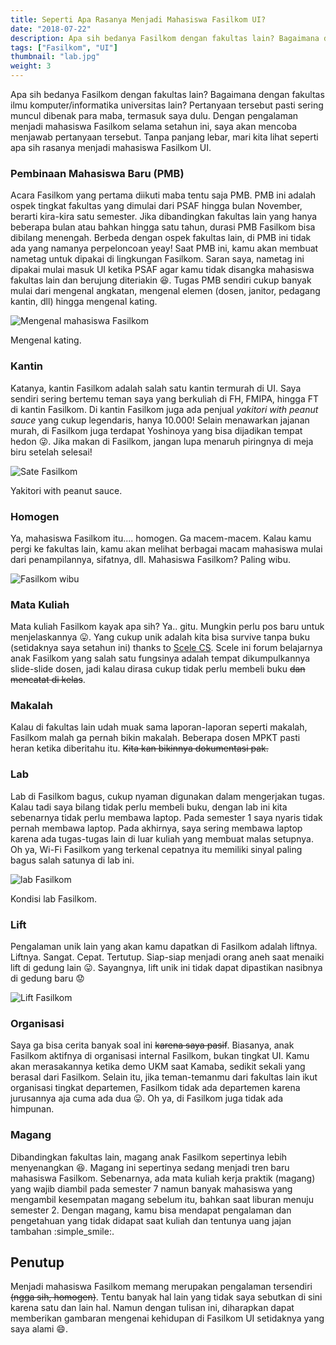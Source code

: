 ```yaml
---
title: Seperti Apa Rasanya Menjadi Mahasiswa Fasilkom UI?
date: "2018-07-22"
description: Apa sih bedanya Fasilkom dengan fakultas lain? Bagaimana dengan fakultas ilmu komputer/informatika universitas lain? Temukan jawabannya di sini.
tags: ["Fasilkom", "UI"]
thumbnail: "lab.jpg"
weight: 3
---
```


Apa sih bedanya Fasilkom dengan fakultas lain? Bagaimana dengan fakultas ilmu komputer/informatika universitas lain? Pertanyaan tersebut pasti sering muncul dibenak para maba, termasuk saya dulu. Dengan pengalaman menjadi mahasiswa Fasilkom selama setahun ini, saya akan mencoba menjawab pertanyaan tersebut. Tanpa panjang lebar, mari kita lihat seperti apa sih rasanya menjadi mahasiswa Fasilkom UI.

### Pembinaan Mahasiswa Baru (PMB)
Acara Fasilkom yang pertama diikuti maba tentu saja PMB. PMB ini adalah ospek tingkat fakultas yang dimulai dari PSAF hingga bulan November, berarti kira-kira satu semester. Jika dibandingkan fakultas lain yang hanya beberapa bulan atau bahkan hingga satu tahun, durasi PMB Fasilkom bisa dibilang menengah. Berbeda dengan ospek fakultas lain, di PMB ini tidak ada yang namanya perpeloncoan yeay! Saat PMB ini, kamu akan membuat nametag untuk dipakai di lingkungan Fasilkom. Saran saya, nametag ini dipakai mulai masuk UI ketika PSAF agar kamu tidak disangka mahasiswa fakultas lain dan berujung diteriakin :laughing:. Tugas PMB sendiri cukup banyak mulai dari mengenal angkatan, mengenal elemen (dosen, janitor, pedagang kantin, dll) hingga mengenal kating.

![Mengenal mahasiswa Fasilkom](kating.jpg)
<div class="img-caption">Mengenal kating.</div>

### Kantin
Katanya, kantin Fasilkom adalah salah satu kantin termurah di UI. Saya sendiri sering bertemu teman saya yang berkuliah di FH, FMIPA, hingga FT di kantin Fasilkom. Di kantin Fasilkom juga ada penjual *yakitori with peanut sauce* yang cukup legendaris, hanya 10.000! Selain menawarkan jajanan murah, di Fasilkom juga terdapat Yoshinoya yang bisa dijadikan tempat hedon :stuck_out_tongue_winking_eye:. Jika makan di Fasilkom, jangan lupa menaruh piringnya di meja biru setelah selesai!

![Sate Fasilkom](sate.png)
<div class="img-caption">Yakitori with peanut sauce.</div>

### Homogen
Ya, mahasiswa Fasilkom itu.... homogen. Ga macem-macem. Kalau kamu pergi ke fakultas lain, kamu akan melihat berbagai macam mahasiswa mulai dari penampilannya, sifatnya, dll. Mahasiswa Fasilkom? Paling wibu.

![Fasilkom wibu](meme/wibu.jpg)

### Mata Kuliah
Mata kuliah Fasilkom kayak apa sih? Ya.. gitu. Mungkin perlu pos baru untuk menjelaskannya :stuck_out_tongue:. Yang cukup unik adalah kita bisa survive tanpa buku (setidaknya saya setahun ini) thanks to [Scele CS](https://scele.cs.ui.ac.id). Scele ini forum belajarnya anak Fasilkom yang salah satu fungsinya adalah tempat dikumpulkannya slide-slide dosen, jadi kalau dirasa cukup tidak perlu membeli buku ~~dan mencatat di kelas~~.

### Makalah
Kalau di fakultas lain udah muak sama laporan-laporan seperti makalah, Fasilkom malah ga pernah bikin makalah. Beberapa dosen MPKT pasti heran ketika diberitahu itu. ~~Kita kan bikinnya dokumentasi pak.~~

### Lab
Lab di Fasilkom bagus, cukup nyaman digunakan dalam mengerjakan tugas. Kalau tadi saya bilang tidak perlu membeli buku, dengan lab ini kita sebenarnya tidak perlu membawa laptop. Pada semester 1 saya nyaris tidak pernah membawa laptop. Pada akhirnya, saya sering membawa laptop karena ada tugas-tugas lain di luar kuliah yang membuat malas setupnya. Oh ya, Wi-Fi Fasilkom yang terkenal cepatnya itu memiliki sinyal paling bagus salah satunya di lab ini.

![lab Fasilkom](lab.jpg)
<div class="img-caption">Kondisi lab Fasilkom.</div>

### Lift
Pengalaman unik lain yang akan kamu dapatkan di Fasilkom adalah liftnya. Liftnya. Sangat. Cepat. Tertutup. Siap-siap menjadi orang aneh saat menaiki lift di gedung lain :stuck_out_tongue:. Sayangnya, lift unik ini tidak dapat dipastikan nasibnya di gedung baru :worried:

![Lift Fasilkom](lift.jpg)

### Organisasi
Saya ga bisa cerita banyak soal ini ~~karena saya pasif~~. Biasanya, anak Fasilkom aktifnya di organisasi internal Fasilkom, bukan tingkat UI. Kamu akan merasakannya ketika demo UKM saat Kamaba, sedikit sekali yang berasal dari Fasilkom. Selain itu, jika teman-temanmu dari fakultas lain ikut organisasi tingkat departemen, Fasilkom tidak ada departemen karena jurusannya aja cuma ada dua :stuck_out_tongue:. Oh ya, di Fasilkom juga tidak ada himpunan.

### Magang
Dibandingkan fakultas lain, magang anak Fasilkom sepertinya lebih menyenangkan :laughing:. Magang ini sepertinya sedang menjadi tren baru mahasiswa Fasilkom. Sebenarnya, ada mata kuliah kerja praktik (magang) yang wajib diambil pada semester 7 namun banyak mahasiswa yang mengambil kesempatan magang sebelum itu, bahkan saat liburan menuju semester 2. Dengan magang, kamu bisa mendapat pengalaman dan pengetahuan yang tidak didapat saat kuliah dan tentunya uang jajan tambahan :simple_smile:.

## Penutup
Menjadi mahasiswa Fasilkom memang merupakan pengalaman tersendiri ~~(ngga sih, homogen)~~. Tentu banyak hal lain yang tidak saya sebutkan di sini karena satu dan lain hal. Namun dengan tulisan ini, diharapkan dapat memberikan gambaran mengenai kehidupan di Fasilkom UI setidaknya yang saya alami :smile:.
